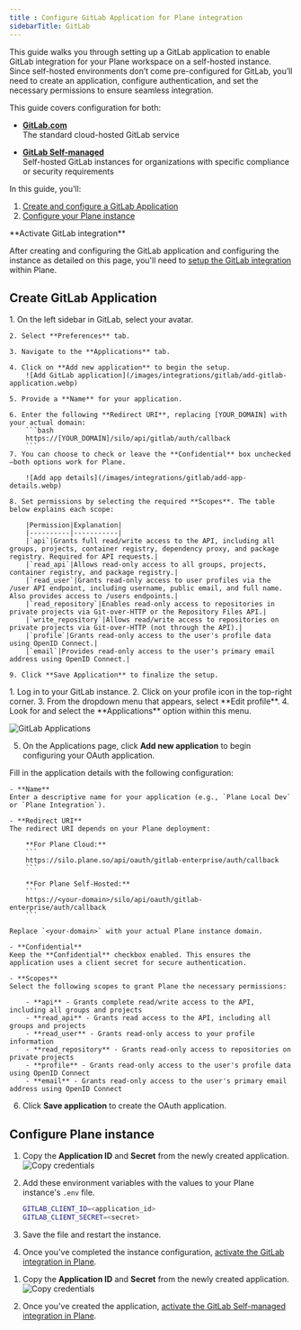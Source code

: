 ```yaml
---
title : Configure GitLab Application for Plane integration
sidebarTitle: GitLab
---
```


This guide walks you through setting up a GitLab application to enable GitLab integration for your Plane workspace on a self-hosted instance. Since self-hosted environments don’t come pre-configured for GitLab, you’ll need to create an application, configure authentication, and set the necessary permissions to ensure seamless integration.

This guide covers configuration for both:

- **[GitLab.com](/self-hosting/govern/integrations/gitlab?edition=gitlab-cloud#create-gitlab-application)**   
The standard cloud-hosted GitLab service

- **[GitLab Self-managed](/self-hosting/govern/integrations/gitlab?edition=gitlab-self-managed#create-gitlab-application)**   
Self-hosted GitLab instances for organizations with specific compliance or security requirements

In this guide, you’ll:

1. [Create and configure a GitLab Application](/self-hosting/govern/integrations/gitlab#create-gitlab-application)
2. [Configure your Plane instance](/self-hosting/govern/integrations/gitlab#configure-plane-instance)

<Warning>
**Activate GitLab integration**

After creating and configuring the GitLab application and configuring the instance as detailed on this page, you'll need to [setup the GitLab integration](https://docs.plane.so/integrations/gitlab) within Plane. 
</Warning>

## Create GitLab Application

<Tabs>
<Tab title="GitLab Cloud">
    1. On the left sidebar in GitLab, select your avatar.

    2. Select **Preferences** tab.

    3. Navigate to the **Applications** tab.

    4. Click on **Add new application** to begin the setup.
        ![Add GitLab application](/images/integrations/gitlab/add-gitlab-application.webp)

    5. Provide a **Name** for your application.

    6. Enter the following **Redirect URI**, replacing [YOUR_DOMAIN] with your actual domain:
        ```bash
        https://[YOUR_DOMAIN]/silo/api/gitlab/auth/callback
        ```
    7. You can choose to check or leave the **Confidential** box unchecked—both options work for Plane.

        ![Add app details](/images/integrations/gitlab/add-app-details.webp)

    8. Set permissions by selecting the required **Scopes**. The table below explains each scope:

        |Permission|Explanation|
        |----------|-----------|
        |`api`|Grants full read/write access to the API, including all groups, projects, container registry, dependency proxy, and package registry. Required for API requests.|
        |`read_api`|Allows read-only access to all groups, projects, container registry, and package registry.|
        |`read_user`|Grants read-only access to user profiles via the /user API endpoint, including username, public email, and full name. Also provides access to /users endpoints.|
        |`read_repository`|Enables read-only access to repositories in private projects via Git-over-HTTP or the Repository Files API.|
        |`write_repository`|Allows read/write access to repositories on private projects via Git-over-HTTP (not through the API).|
        |`profile`|Grants read-only access to the user's profile data using OpenID Connect.|
        |`email`|Provides read-only access to the user's primary email address using OpenID Connect.|

    9. Click **Save Application** to finalize the setup.
</Tab>

<Tab title="GitLab Self-managed">
1. Log in to your GitLab instance.
2. Click on your profile icon in the top-right corner.
3. From the dropdown menu that appears, select **Edit profile**.
4. Look for and select the **Applications** option within this menu.

![GitLab Applications](https://media.docs.plane.so/integrations/gitlab/gitlab-applications.webp#center)

5. On the Applications page, click **Add new application** to begin configuring your OAuth application.

Fill in the application details with the following configuration:

    - **Name**  
    Enter a descriptive name for your application (e.g., `Plane Local Dev` or `Plane Integration`).

    - **Redirect URI**  
    The redirect URI depends on your Plane deployment:

        **For Plane Cloud:**
        ```
        https://silo.plane.so/api/oauth/gitlab-enterprise/auth/callback
        ```

        **For Plane Self-Hosted:**
        ```
        https://<your-domain>/silo/api/oauth/gitlab-enterprise/auth/callback
        ```

    Replace `<your-domain>` with your actual Plane instance domain.

    - **Confidential**  
    Keep the **Confidential** checkbox enabled. This ensures the application uses a client secret for secure authentication.

    - **Scopes**  
    Select the following scopes to grant Plane the necessary permissions:

        - **api** - Grants complete read/write access to the API, including all groups and projects
        - **read_api** - Grants read access to the API, including all groups and projects
        - **read_user** - Grants read-only access to your profile information
        - **read_repository** - Grants read-only access to repositories on private projects
        - **profile** - Grants read-only access to the user's profile data using OpenID Connect
        - **email** - Grants read-only access to the user's primary email address using OpenID Connect

6. Click **Save application** to create the OAuth application.
</Tab>
</Tabs>


## Configure Plane instance

<Tabs>
<Tab title="GitLab Cloud">

1. Copy the **Application ID** and **Secret** from the newly created application.
    ![Copy credentials](/images/integrations/gitlab/copy-credentials.webp)

2. Add these environment variables with the values to your Plane instance's `.env` file. 

    ```bash
    GITLAB_CLIENT_ID=<application_id>
    GITLAB_CLIENT_SECRET=<secret>
    ```
3. Save the file and restart the instance. 

4. Once you've completed the instance configuration, [activate the GitLab integration in Plane](https://docs.plane.so/integrations/gitlab?edition=gitlab-cloud).

</Tab>

<Tab title="GitLab Self-managed">

1. Copy the **Application ID** and **Secret** from the newly created application.
    ![Copy credentials](/images/integrations/gitlab/copy-credentials.webp)

2. Once you've created the application, [activate the GitLab Self-managed integration in Plane](https://docs.plane.so/integrations/gitlab?edition=gitlab-self-managed).
</Tab>
</Tabs>